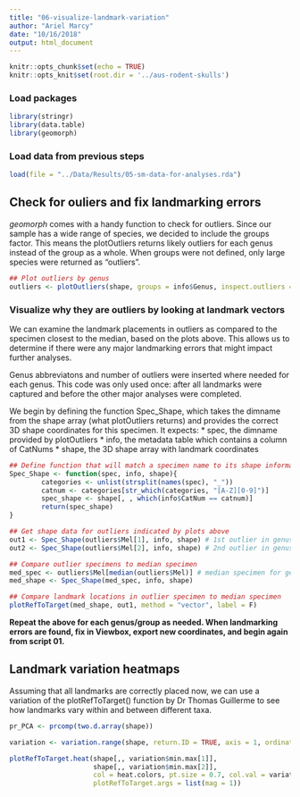 ```yaml
---
title: "06-visualize-landmark-variation"
author: "Ariel Marcy"
date: "10/16/2018"
output: html_document
---
```


```r
knitr::opts_chunk$set(echo = TRUE)
knitr::opts_knit$set(root.dir = '../aus-rodent-skulls')
```

### Load packages
```r
library(stringr)
library(data.table)
library(geomorph)
```

### Load data from previous steps
```r
load(file = "../Data/Results/05-sm-data-for-analyses.rda")
```

## Check for ouliers and fix landmarking errors
_geomorph_ comes with a handy function to check for outliers. Since our sample has a wide range of species, we decided to include the groups factor. This means the plotOutliers returns likely outliers for each genus instead of the group as a whole. When groups were not defined, only large species were returned as "outliers". 
```r
## Plot outliers by genus
outliers <- plotOutliers(shape, groups = info$Genus, inspect.outliers = T)
```

### Visualize why they are outliers by looking at landmark vectors
We can examine the landmark placements in outliers as compared to the specimen closest to the median, based on the plots above. This allows us to determine if there were any major landmarking errors that might impact further analyses.

Genus abbreviatons and number of outliers were inserted where needed for each genus. This code was only used once: after all landmarks were captured and before the other major analyses were completed.

We begin by defining the function Spec_Shape, which takes the dimname from the shape array (what plotOutliers returns) and provides the correct 3D shape coordinates for this specimen. It expects:
* spec, the dimname provided by plotOutliers
* info, the metadata table which contains a column of CatNums
* shape, the 3D shape array with landmark coordinates
```r
## Define function that will match a specimen name to its shape information
Spec_Shape <- function(spec, info, shape){
        categories <- unlist(strsplit(names(spec), "_"))
        catnum <- categories[str_which(categories, "[A-Z][0-9]")]
        spec_shape <- shape[, , which(info$CatNum == catnum)]
        return(spec_shape)
}

## Get shape data for outliers indicated by plots above
out1 <- Spec_Shape(outliers$Mel[1], info, shape) # 1st outlier in genus Mel
out2 <- Spec_Shape(outliers$Mel[2], info, shape) # 2nd outlier in genus Mel

## Compare outlier specimens to median specimen
med_spec <- outliers$Mel[median(outliers$Mel)] # median specimen for genus Mel
med_shape <- Spec_Shape(med_spec, info, shape)

## Compare landmark locations in outlier specimen to median specimen
plotRefToTarget(med_shape, out1, method = "vector", label = F)
```
**Repeat the above for each genus/group as needed. When landmarking errors are found, fix in Viewbox, export new coordinates, and begin again from script 01.** 

## Landmark variation heatmaps
Assuming that all landmarks are correctly placed now, we can use a variation of the plotRefToTarget() function by Dr Thomas Guillerme to see how landmarks vary within and between different taxa. 
```r
pr_PCA <- prcomp(two.d.array(shape))

variation <- variation.range(shape, return.ID = TRUE, axis = 1, ordination = pr_PCA) # axis is for the first PC axis

plotRefToTarget.heat(shape[,, variation$min.max[1]],
                     shape[,, variation$min.max[2]],
                     col = heat.colors, pt.size = 0.7, col.val = variation$range[,1],
                     plotRefToTarget.args = list(mag = 1))
```

